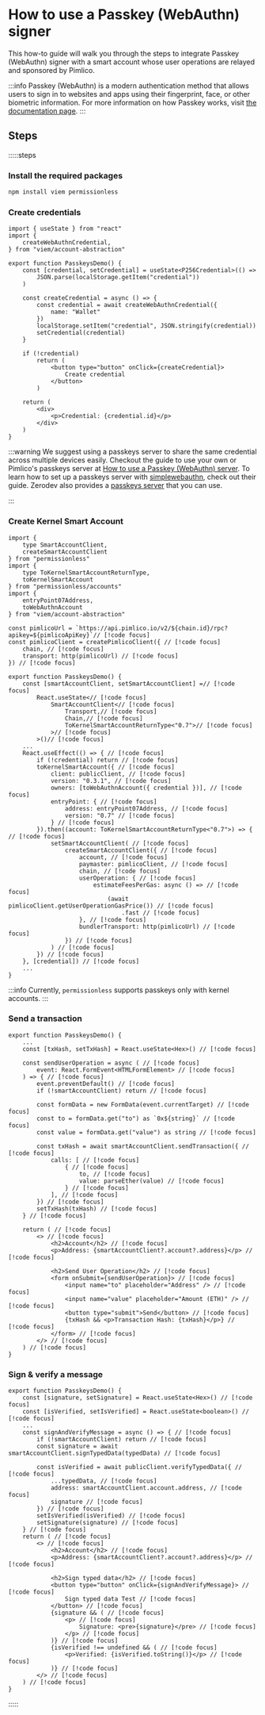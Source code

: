 
<VersionWarning version="0.2" />

# How to use a Passkey (WebAuthn) signer

This how-to guide will walk you through the steps to integrate Passkey (WebAuthn) signer with a smart account whose user operations are relayed and sponsored by Pimlico.

:::info
Passkey (WebAuthn) is a modern authentication method that allows users to sign in to websites and apps using their fingerprint, face, or other biometric information. For more information on how Passkey works, visit [the documentation page](https://developer.mozilla.org/en-US/docs/Web/API/Web_Authentication_API).
:::

## Steps

:::::steps

### Install the required packages

```bash
npm install viem permissionless
```

### Create credentials

```tsx
import { useState } from "react"
import {
    createWebAuthnCredential,
} from "viem/account-abstraction"

export function PasskeysDemo() {
    const [credential, setCredential] = useState<P256Credential>(() =>
        JSON.parse(localStorage.getItem("credential"))
    )

    const createCredential = async () => {
        const credential = await createWebAuthnCredential({
            name: "Wallet"
        })
        localStorage.setItem("credential", JSON.stringify(credential))
        setCredential(credential)
    }

    if (!credential)
        return (
            <button type="button" onClick={createCredential}>
                Create credential
            </button>
        )

    return (
        <div>
            <p>Credential: {credential.id}</p>
        </div>
    )
}
```

:::warning
We suggest using a passkeys server to share the same credential across multiple devices easily.
Checkout the guide to use your own or Pimlico's passkeys server at [How to use a Passkey (WebAuthn) server](https://docs.pimlico.io/docs/sdk/advanced/passkeys).
To learn how to set up a passkeys server with [simplewebauthn](https://simplewebauthn.dev/docs/packages/server), check out their guide.
Zerodev also provides a [passkeys server](https://docs.zerodev.app/sdk/advanced/passkeys#setting-up-passkey-server) that you can use.

:::

### Create Kernel Smart Account

```tsx
import {
    type SmartAccountClient,
    createSmartAccountClient
} from "permissionless"
import {
    type ToKernelSmartAccountReturnType,
    toKernelSmartAccount
} from "permissionless/accounts"
import {
    entryPoint07Address,
    toWebAuthnAccount
} from "viem/account-abstraction"

const pimlicoUrl = `https://api.pimlico.io/v2/${chain.id}/rpc?apikey=${pimlicoApiKey}`// [!code focus]
const pimlicoClient = createPimlicoClient({ // [!code focus]
    chain, // [!code focus]
    transport: http(pimlicoUrl) // [!code focus]
}) // [!code focus]

export function PasskeysDemo() {
    const [smartAccountClient, setSmartAccountClient] =// [!code focus]
        React.useState<// [!code focus]
            SmartAccountClient<// [!code focus]
                Transport,// [!code focus]
                Chain,// [!code focus]
                ToKernelSmartAccountReturnType<"0.7">// [!code focus]
            >// [!code focus]
        >()// [!code focus]
    ...
    React.useEffect(() => { // [!code focus]
        if (!credential) return // [!code focus]
        toKernelSmartAccount({ // [!code focus]
            client: publicClient, // [!code focus]
            version: "0.3.1", // [!code focus]
            owners: [toWebAuthnAccount({ credential })], // [!code focus]
            entryPoint: { // [!code focus]
                address: entryPoint07Address, // [!code focus]
                version: "0.7" // [!code focus]
            } // [!code focus]
        }).then((account: ToKernelSmartAccountReturnType<"0.7">) => { // [!code focus]
            setSmartAccountClient( // [!code focus]
                createSmartAccountClient({ // [!code focus]
                    account, // [!code focus]
                    paymaster: pimlicoClient, // [!code focus]
                    chain, // [!code focus]
                    userOperation: { // [!code focus]
                        estimateFeesPerGas: async () => // [!code focus]
                            (await pimlicoClient.getUserOperationGasPrice()) // [!code focus]
                                .fast // [!code focus]
                    }, // [!code focus]
                    bundlerTransport: http(pimlicoUrl) // [!code focus]
                }) // [!code focus]
            ) // [!code focus]
        }) // [!code focus]
    }, [credential]) // [!code focus]
    ...
}
```

:::info
Currently, `permissionless` supports passkeys only with kernel accounts.
:::

### Send a transaction

```tsx
export function PasskeysDemo() {
    ...
    const [txHash, setTxHash] = React.useState<Hex>() // [!code focus]

    const sendUserOperation = async ( // [!code focus]
        event: React.FormEvent<HTMLFormElement> // [!code focus]
    ) => { // [!code focus]
        event.preventDefault() // [!code focus]
        if (!smartAccountClient) return // [!code focus]

        const formData = new FormData(event.currentTarget) // [!code focus]
        const to = formData.get("to") as `0x${string}` // [!code focus]
        const value = formData.get("value") as string // [!code focus]

        const txHash = await smartAccountClient.sendTransaction({ // [!code focus]
            calls: [ // [!code focus]
                { // [!code focus]
                    to, // [!code focus]
                    value: parseEther(value) // [!code focus]
                } // [!code focus]
            ], // [!code focus]
        }) // [!code focus]
        setTxHash(txHash) // [!code focus]
    } // [!code focus]

    return ( // [!code focus]
        <> // [!code focus]
            <h2>Account</h2> // [!code focus]
            <p>Address: {smartAccountClient?.account?.address}</p> // [!code focus]

            <h2>Send User Operation</h2> // [!code focus]
            <form onSubmit={sendUserOperation}> // [!code focus]
                <input name="to" placeholder="Address" /> // [!code focus]
                <input name="value" placeholder="Amount (ETH)" /> // [!code focus]
                <button type="submit">Send</button> // [!code focus]
                {txHash && <p>Transaction Hash: {txHash}</p>} // [!code focus]
            </form> // [!code focus]
        </> // [!code focus]
    ) // [!code focus]
}
```

### Sign & verify a message

```tsx
export function PasskeysDemo() {
    const [signature, setSignature] = React.useState<Hex>() // [!code focus]
    const [isVerified, setIsVerified] = React.useState<boolean>() // [!code focus]
    ...
    const signAndVerifyMessage = async () => { // [!code focus]
        if (!smartAccountClient) return // [!code focus]
        const signature = await smartAccountClient.signTypedData(typedData) // [!code focus]

        const isVerified = await publicClient.verifyTypedData({ // [!code focus]
            ...typedData, // [!code focus]
            address: smartAccountClient.account.address, // [!code focus]
            signature // [!code focus]
        }) // [!code focus]
        setIsVerified(isVerified) // [!code focus]
        setSignature(signature) // [!code focus]
    } // [!code focus]
    return ( // [!code focus]
        <> // [!code focus]
            <h2>Account</h2> // [!code focus]
            <p>Address: {smartAccountClient?.account?.address}</p> // [!code focus]

            <h2>Sign typed data</h2> // [!code focus]
            <button type="button" onClick={signAndVerifyMessage}> // [!code focus]
                Sign typed data Test // [!code focus]
            </button> // [!code focus]
            {signature && ( // [!code focus]
                <p> // [!code focus]
                    Signature: <pre>{signature}</pre> // [!code focus]
                </p> // [!code focus]
            )} // [!code focus]
            {isVerified !== undefined && ( // [!code focus]
                <p>Verified: {isVerified.toString()}</p> // [!code focus]
            )} // [!code focus]
        </> // [!code focus]
    ) // [!code focus]
}
``` 

:::::
